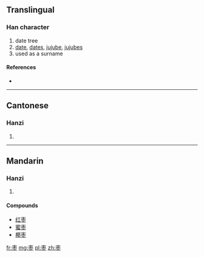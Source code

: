 {{also|棗}}
==Translingual==

===Han character===
{{Han char|rn=75|rad=木|as=04|sn=8|four=|canj=木月卜 (DBY)}}

# date tree
# [[date]], [[dates]], [[jujube]], [[jujubes]]
# used as a surname

====References====
* {{Han ref|kx=0517.011|hdz=21165.060|uh=67A3|ud=26531}}

----

==Cantonese==

===Hanzi===
{{yue-hanzi|jyut=|y=jou2|tra=棗}}

# {{defn|lang=yue|sort=木04}}

----

==Mandarin==

===Hanzi===
{{cmn-hanzi|tra=棗|pin=[[zǎo]] ([[zao3]])|wg=tsao<sup>3</sup>}}

# {{defn|lang=cmn|sort=木04}}

====Compounds====
* [[红枣]]
* [[蜜枣]]<!--needs to be checked-->
* [[椰枣]]

[[fr:枣]]
[[mg:枣]]
[[pl:枣]]
[[zh:枣]]